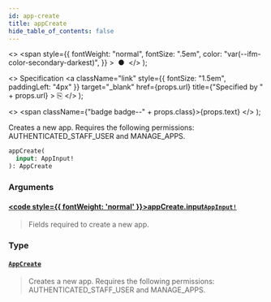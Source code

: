 ```yaml
---
id: app-create
title: appCreate
hide_table_of_contents: false
---
```


  <>
    <span
      style={{
        fontWeight: "normal",
        fontSize: ".5em",
        color: "var(--ifm-color-secondary-darkest)",
      }}
    >
      &nbsp;●&nbsp;
    </span>
  </>
);

  <>
    Specification
    <a
      className="link"
      style={{ fontSize: "1.5em", paddingLeft: "4px" }}
      target="\_blank"
      href={props.url}
      title={"Specified by " + props.url}
    >
      ⎘
    </a>
  </>
);

  <>
    <span className={"badge badge--" + props.class}>{props.text}</span>
  </>
);

Creates a new app. Requires the following permissions: AUTHENTICATED_STAFF_USER and MANAGE_APPS.

```graphql
appCreate(
  input: AppInput!
): AppCreate
```

### Arguments

#### [<code style={{ fontWeight: 'normal' }}>appCreate.<b>input</b></code>](#)<Bullet />[`AppInput!`](../../../api-reference/apps/inputs/app-input) <Badge class="secondary" text="non-null"/> <Badge class="secondary" text="input"/> <Badge class="secondary" text="apps"/>

> Fields required to create a new app.

### Type

#### [`AppCreate`](../../../api-reference/apps/objects/app-create) <Badge class="secondary" text="object"/> <Badge class="secondary" text="apps"/>

> Creates a new app. Requires the following permissions: AUTHENTICATED_STAFF_USER and MANAGE_APPS.
